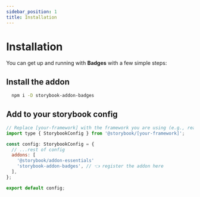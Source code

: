 ```yaml
---
sidebar_position: 1
title: Installation
---
```


# Installation

You can get up and running with **Badges** with a few simple steps:

## Install the addon

```bash npm2yarn
  npm i -D storybook-addon-badges
```

## Add to your storybook config

```js title=".storybook/main.ts"
// Replace [your-framework] with the framework you are using (e.g., react-webpack5, vue3-vite)
import type { StorybookConfig } from '@storybook/[your-framework]';

const config: StorybookConfig = {
  // ...rest of config
  addons: [
    '@storybook/addon-essentials'
    'storybook-addon-badges', // 👈 register the addon here
  ],
};

export default config;
```
